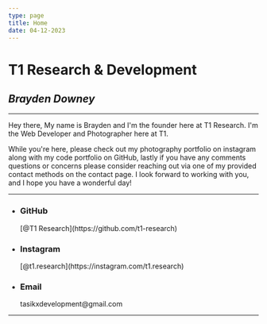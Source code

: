 ```yaml
---
type: page
title: Home
date: 04-12-2023
---
```


# **T1 Research & Development**

## *Brayden Downey*

---

Hey there, My name is Brayden and I'm the founder here at T1 Research. I'm the Web Developer and Photographer here at T1.

  While you're here, please check out my photography portfolio on instagram along with my code portfolio on GitHub,
lastly if you have any comments questions or concerns please consider reaching out via one of my provided contact methods
on the contact page. I look forward to working with you, and I hope you have a wonderful day!  

---

- <h3>GitHub</h3>[@T1 Research](https://github.com/t1-research)
- <h3>Instagram</h3>[@t1.research](https://instagram.com/t1.research)
- <h3>Email</h3>tasikxdevelopment@gmail.com

---
